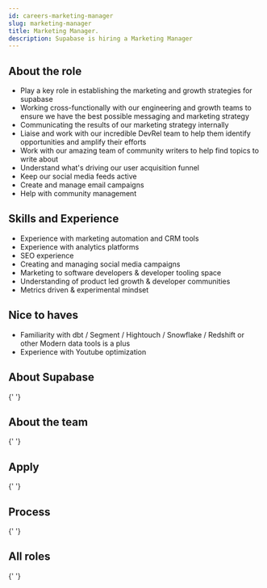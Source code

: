 ```yaml
---
id: careers-marketing-manager
slug: marketing-manager
title: Marketing Manager.
description: Supabase is hiring a Marketing Manager
---
```



## About the role

- Play a key role in establishing the marketing and growth strategies for supabase
- Working cross-functionally with our engineering and growth teams to ensure we have the best possible messaging and marketing strategy
- Communicating the results of our marketing strategy internally
- Liaise and work with our incredible DevRel team to help them identify opportunities and amplify their efforts
- Work with our amazing team of community writers to help find topics to write about
- Understand what's driving our user acquisition funnel
- Keep our social media feeds active
- Create and manage email campaigns
- Help with community management

## Skills and Experience 

- Experience with marketing automation and CRM tools
- Experience with analytics platforms
- SEO experience
- Creating and managing social media campaigns
- Marketing to software developers & developer tooling space
- Understanding of product led growth & developer communities
- Metrics driven & experimental mindset

## Nice to haves

- Familiarity with dbt / Segment / Hightouch / Snowflake / Redshift or other Modern data tools is a plus
- Experience with Youtube optimization

## About Supabase

<About />{' '}

## About the team

<Team />{' '}

## Apply

<Apply />{' '}

## Process

<Process />{' '}

## All roles

<Roles />{' '}
